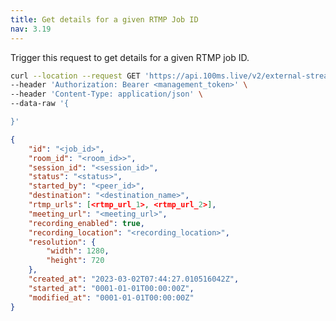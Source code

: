 ```yaml
---
title: Get details for a given RTMP Job ID
nav: 3.19
---
```


Trigger this request to get details for a given RTMP job ID.

<PostRequest title="https://api.100ms.live/v2/external-streams/:job_id" />
<Request id="req-0">

```bash
curl --location --request GET 'https://api.100ms.live/v2/external-streams/<job_id>' \
--header 'Authorization: Bearer <management_token>' \
--header 'Content-Type: application/json' \
--data-raw '{

}'
```

</Request>
<ResponseBox id="res-0" status="200 OK">

```json
{
    "id": "<job_id>",
    "room_id": "<room_id>>",
    "session_id": "<session_id>",
    "status": "<status>",
    "started_by": "<peer_id>",
    "destination": "<destination_name>",
    "rtmp_urls": [<rtmp_url_1>, <rtmp_url_2>],
    "meeting_url": "<meeting_url>",
    "recording_enabled": true,
    "recording_location": "<recording_location>",
    "resolution": {
        "width": 1280,
        "height": 720
    },
    "created_at": "2023-03-02T07:44:27.010516042Z",
    "started_at": "0001-01-01T00:00:00Z",
    "modified_at": "0001-01-01T00:00:00Z"
}
```

</ResponseBox>
